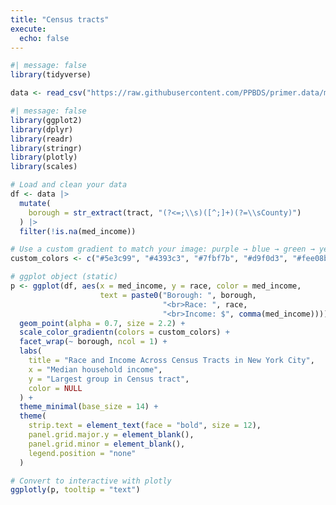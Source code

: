 ```yaml
---
title: "Census tracts"
execute: 
  echo: false
---
```


```r
#| message: false
library(tidyverse)

data <- read_csv("https://raw.githubusercontent.com/PPBDS/primer.data/master/data-raw/nyc_tracts.csv",show_col_types = FALSE )

```

```r
#| message: false
library(ggplot2)
library(dplyr)
library(readr)
library(stringr)
library(plotly)
library(scales)

# Load and clean your data
df <- data |>
  mutate(
    borough = str_extract(tract, "(?<=;\\s)([^;]+)(?=\\sCounty)")
  ) |>
  filter(!is.na(med_income))

# Use a custom gradient to match your image: purple → blue → green → yellow
custom_colors <- c("#5e3c99", "#4393c3", "#7fbf7b", "#d9f0d3", "#fee08b", "#e66101")

# ggplot object (static)
p <- ggplot(df, aes(x = med_income, y = race, color = med_income, 
                    text = paste0("Borough: ", borough,
                                  "<br>Race: ", race,
                                  "<br>Income: $", comma(med_income)))) +
  geom_point(alpha = 0.7, size = 2.2) +
  scale_color_gradientn(colors = custom_colors) +
  facet_wrap(~ borough, ncol = 1) +
  labs(
    title = "Race and Income Across Census Tracts in New York City",
    x = "Median household income",
    y = "Largest group in Census tract",
    color = NULL
  ) +
  theme_minimal(base_size = 14) +
  theme(
    strip.text = element_text(face = "bold", size = 12),
    panel.grid.major.y = element_blank(),
    panel.grid.minor = element_blank(),
    legend.position = "none"
  )

# Convert to interactive with plotly
ggplotly(p, tooltip = "text")


```